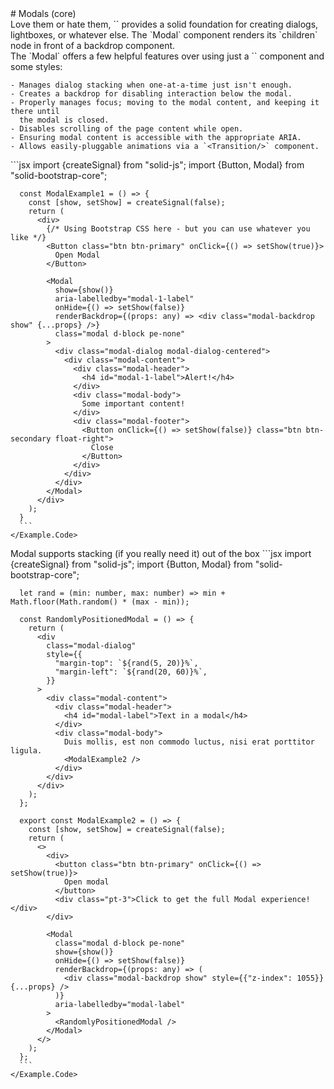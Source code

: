 
<GithubSource name="core/modal.mdx" />
# Modals (core)

<div class="lead">
  Love them or hate them, `<Modal />` provides a solid foundation for creating dialogs,
  lightboxes, or whatever else. The `Modal` component renders its `children` node in front
  of a backdrop component.
</div>


<div class="row gy-5 pt-3">

  <div>
    The `Modal` offers a few helpful features over using just a `<Portal/>` component and
    some styles:

    - Manages dialog stacking when one-at-a-time just isn't enough.
    - Creates a backdrop for disabling interaction below the modal.
    - Properly manages focus; moving to the modal content, and keeping it there until
      the modal is closed.
    - Disables scrolling of the page content while open.
    - Ensuring modal content is accessible with the appropriate ARIA.
    - Allows easily-pluggable animations via a `<Transition/>` component.
  </div>

  <Example title="Example">
    <Example.Intro>
    </Example.Intro>
    <Example.Preview>
      <ModalExample1 />
    </Example.Preview>
    <Example.Code>
      ```jsx
      import {createSignal} from "solid-js";
      import {Button, Modal} from "solid-bootstrap-core";


      const ModalExample1 = () => {
        const [show, setShow] = createSignal(false);
        return (
          <div>
            {/* Using Bootstrap CSS here - but you can use whatever you like */}
            <Button class="btn btn-primary" onClick={() => setShow(true)}>
              Open Modal
            </Button>

            <Modal
              show={show()}
              aria-labelledby="modal-1-label"
              onHide={() => setShow(false)}
              renderBackdrop={(props: any) => <div class="modal-backdrop show" {...props} />}
              class="modal d-block pe-none"
            >
              <div class="modal-dialog modal-dialog-centered">
                <div class="modal-content">
                  <div class="modal-header">
                    <h4 id="modal-1-label">Alert!</h4>
                  </div>
                  <div class="modal-body">
                    Some important content!
                  </div>
                  <div class="modal-footer">
                    <Button onClick={() => setShow(false)} class="btn btn-secondary float-right">
                      Close
                    </Button>
                  </div>
                </div>
              </div>
            </Modal>
          </div>
        );
      }
      ```
    </Example.Code>
  </Example>

  <Example title="Modal stacking">
    <Example.Intro>
      Modal supports stacking (if you really need it) out of the box
    </Example.Intro>
    <Example.Preview>
      <ModalExample2 />
    </Example.Preview>
    <Example.Code>
      ```jsx
      import {createSignal} from "solid-js";
      import {Button, Modal} from "solid-bootstrap-core";


      let rand = (min: number, max: number) => min + Math.floor(Math.random() * (max - min));

      const RandomlyPositionedModal = () => {
        return (
          <div
            class="modal-dialog"
            style={{
              "margin-top": `${rand(5, 20)}%`,
              "margin-left": `${rand(20, 60)}%`,
            }}
          >
            <div class="modal-content">
              <div class="modal-header">
                <h4 id="modal-label">Text in a modal</h4>
              </div>
              <div class="modal-body">
                Duis mollis, est non commodo luctus, nisi erat porttitor ligula.
                <ModalExample2 />
              </div>
            </div>
          </div>
        );
      };

      export const ModalExample2 = () => {
        const [show, setShow] = createSignal(false);
        return (
          <>
            <div>
              <button class="btn btn-primary" onClick={() => setShow(true)}>
                Open modal
              </button>
              <div class="pt-3">Click to get the full Modal experience!</div>
            </div>

            <Modal
              class="modal d-block pe-none"
              show={show()}
              onHide={() => setShow(false)}
              renderBackdrop={(props: any) => (
                <div class="modal-backdrop show" style={{"z-index": 1055}} {...props} />
              )}
              aria-labelledby="modal-label"
            >
              <RandomlyPositionedModal />
            </Modal>
          </>
        );
      };
      ```
    </Example.Code>
  </Example>


</div>